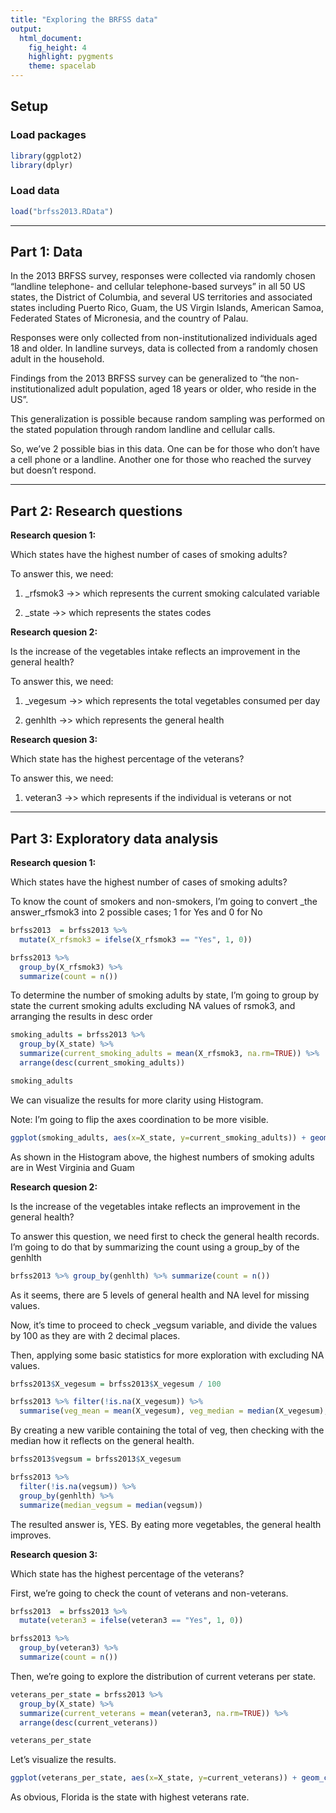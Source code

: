 ---
title: "Exploring the BRFSS data"
output: 
  html_document: 
    fig_height: 4
    highlight: pygments
    theme: spacelab
---

## Setup

### Load packages

```{r load-packages, message = FALSE}
library(ggplot2)
library(dplyr)
```

### Load data

```{r load-data}
load("brfss2013.RData")
```

* * *

## Part 1: Data

In the 2013 BRFSS survey, responses were collected via randomly chosen "landline telephone- and cellular telephone-based surveys" in all 50 US states, the District of Columbia, and several US territories and associated states including Puerto Rico, Guam, the US Virgin Islands, American Samoa, Federated States of Micronesia, and the country of Palau. 

Responses were only collected from non-institutionalized individuals aged 18 and older. In landline surveys, data is collected from a randomly chosen adult in the household.

Findings from the 2013 BRFSS survey can be generalized to "the non-institutionalized adult population, aged 18 years or older, who reside in the US". 

This generalization is possible because random sampling was performed on the stated population through random landline and cellular calls.

So, we've 2 possible bias in this data. One can be for those who don't have a cell phone or a landline. Another one for those who reached the survey but doesn't respond.

* * *

## Part 2: Research questions

**Research quesion 1:**

Which states have the highest number of cases of smoking adults?

To answer this, we need:

1. _rfsmok3 ->> which represents the current smoking calculated variable

2. _state ->> which represents the states codes

**Research quesion 2:**

Is the increase of the vegetables intake reflects an improvement in the general health?

To answer this, we need:

1. _vegesum ->> which represents the total vegetables consumed per day

2. genhlth ->> which represents the general health

**Research quesion 3:**

Which state has the highest percentage of the veterans?

To answer this, we need:

1. veteran3 ->> which represents if the individual is veterans or not

* * *

## Part 3: Exploratory data analysis


**Research quesion 1:**

Which states have the highest number of cases of smoking adults?

To know the count of smokers and non-smokers, I'm going to convert _the answer_rfsmok3 into 2 possible cases; 1 for Yes and 0 for No

```{r}
brfss2013  = brfss2013 %>%
  mutate(X_rfsmok3 = ifelse(X_rfsmok3 == "Yes", 1, 0))

brfss2013 %>%
  group_by(X_rfsmok3) %>%
  summarize(count = n())
```

To determine the number of smoking adults by state, I'm going to group by state the current smoking adults excluding NA values of rsmok3, and arranging the results in desc order

```{r}
smoking_adults = brfss2013 %>%
  group_by(X_state) %>%
  summarize(current_smoking_adults = mean(X_rfsmok3, na.rm=TRUE)) %>%
  arrange(desc(current_smoking_adults))

smoking_adults
```

We can visualize the results for more clarity using Histogram. 

Note: I'm going to flip the axes coordination to be more visible.

```{r}
ggplot(smoking_adults, aes(x=X_state, y=current_smoking_adults)) + geom_col() + coord_flip()
```

As shown in the Histogram above, the highest numbers of smoking adults are in West Virginia and Guam

**Research quesion 2:**

Is the increase of the vegetables intake reflects an improvement in the general health?

To answer this question, we need first to check the general health records. I'm going to do that by summarizing the count using a group_by of the genhlth

```{r}
brfss2013 %>% group_by(genhlth) %>% summarize(count = n())
```

As it seems, there are 5 levels of general health and NA level for missing values.

Now, it's time to proceed to check _vegsum variable, and divide the values by 100 as they are with 2 decimal places.

Then, applying some basic statistics for more exploration with excluding NA values.

```{r}
brfss2013$X_vegesum = brfss2013$X_vegesum / 100

brfss2013 %>% filter(!is.na(X_vegesum)) %>%
  summarise(veg_mean = mean(X_vegesum), veg_median = median(X_vegesum), veg_sd = sd(X_vegesum), veg_min = min(X_vegesum), veg_max = max(X_vegesum))
```

By creating a new varible containing the total of veg, then checking with the median how it reflects on the general health.

```{r}
brfss2013$vegsum = brfss2013$X_vegesum

brfss2013 %>%
  filter(!is.na(vegsum)) %>%
  group_by(genhlth) %>%
  summarize(median_vegsum = median(vegsum))
```

The resulted answer is, YES. By eating more vegetables, the general health improves.

**Research quesion 3:**

Which state has the highest percentage of the veterans?

First, we're going to check the count of veterans and non-veterans.

```{r}
brfss2013  = brfss2013 %>%
  mutate(veteran3 = ifelse(veteran3 == "Yes", 1, 0))

brfss2013 %>%
  group_by(veteran3) %>%
  summarize(count = n())

```

Then, we're going to explore the distribution of current veterans per state.

```{r}
veterans_per_state = brfss2013 %>%
  group_by(X_state) %>%
  summarize(current_veterans = mean(veteran3, na.rm=TRUE)) %>%
  arrange(desc(current_veterans))

veterans_per_state
```

Let's visualize the results.

```{r}
ggplot(veterans_per_state, aes(x=X_state, y=current_veterans)) + geom_col() + coord_flip()
```

As obvious, Florida is the state with highest veterans rate.

